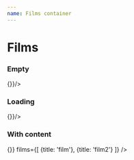 ```yaml
---
name: Films container
---
```



# Films
<PropsTable of={FilmsContainer} />

### Empty

<Playground>
  <FilmsContainer loadFilms={()=>{}}/>
</Playground>

### Loading
<Playground>
  <FilmsContainer loading loadFilms={()=>{}}/>
</Playground>

### With content
<Playground>
  <FilmsContainer 
    loadFilms={()=>{}}
    films={[
      {title: 'film'},
      {title: 'film2'}
    ]}
  />
</Playground>